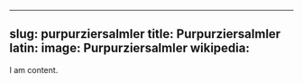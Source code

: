 
---
slug: purpurziersalmler
title: Purpurziersalmler
latin:
image: Purpurziersalmler
wikipedia: 
---

I am content.
